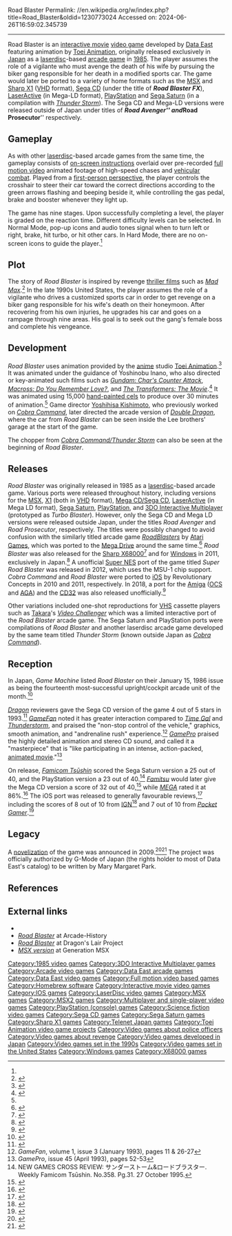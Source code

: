 Road Blaster
Permalink: //en.wikipedia.org/w/index.php?title=Road_Blaster&oldid=1230773024
Accessed on: 2024-06-26T16:59:02.345739



------
Road Blaster
{{Short description|1985 video game}}
{{distinguish|RoadBlasters}}
{{Infobox video game
| title = Road Blaster
| image = Road Blaster flyer.jpg
| caption = Japanese arcade flyer
| developer = {{collapsible list|titlestyle=font-weight:normal;font-size:inherit;background:transparent;text-align:left|title=[[Data East]]|[[JVCKenwood Victor Entertainment#Video games|Victor Musical Industries]] <small>(MSX, X1)</small><br>[[Telenet Japan]], [[Namco Tales Studio|Wolf Team]] <small>(Mega-CD)</small><br>Ecseco Development <small>(Saturn/PS1)</small><br>Revolutionary Concepts <small>(iOS)</small>}}
| publisher = {{collapsible list|titlestyle=font-weight:normal;font-size:inherit;background:transparent;text-align:left|title=Data East|Wolf Team, Renovation, [[Sega]] <small>(Mega-CD)</small><br>Ecseco Development <small>(Saturn/PS1)</small>}}
| director = [[Yoshihisa Kishimoto]]<ref name="Y.Kishimoto">{{cite web | url = https://wind.ap.teacup.com/kishi/ | title = Yoshihisa Kishimoto's website (熱血硬派！) | publisher = Yoshihisa Kishimoto | accessdate = 2009-09-04 | archive-date = 2008-09-05 | archive-url = https://web.archive.org/web/20080905091007/http://wind.ap.teacup.com/kishi/ | url-status = dead }}</ref><br/>Kazuyasu Yokō (Sega CD)
| producer = Joe Asanuma, Masaaki Uno (Sega CD)
| designer = 
| programmer = Shintaro Kumagai<br/>Takatoshi Kato<br/>Junichi Nabe<br/>Hironobu Mohre & Masa Yoshihara (sound)<br/>Shinji Hirachi & Chikaaki Tokuhiro (Sega CD)
| artist = Hideki Takayama<br/>Yoshinobu Inano<br/>Nobuo Kanuma, Kiyoka Tajima, Masayuki Matsushima, Tadashi Hamada (Sega CD)
| composer = Michael K. Nakamura<br/>Motoi Sakuraba (Sega CD)
| released = {{collapsible list|titlestyle=font-weight:normal;font-size:inherit;background:transparent;text-align:left|title=August 1985|'''Arcade''' {{vgrelease|WW|August 1985<ref>{{cite web|url=http://www.dataeast-corp.co.jp/dev/license/license2.htm|archive-url=https://web.archive.org/web/20010423042028/http://www.dataeast-corp.co.jp/dev/license/license2.htm|url-status=dead|archive-date=2001-04-23|title=ライセンス一覧表|publisher=[[Data East]]}}</ref>}} '''MSX''' {{vgrelease|JP|1986<ref>{{cite web|url=https://www.famitsu.com/games/t/22967/ |title=ロードブラスター まとめ [MSX&#93; / ファミ通.com |publisher=Famitsu.com |date=2014-11-27 |accessdate=2015-11-12}}</ref>}} '''Sega CD''' {{vgrelease|JP|December 18, 1992<ref name="Fam"/>|NA|March 1993<ref name="GameFan"/>|EU|April 1993<ref>{{cite magazine |title=COMING UP on the MEGA-CD |magazine=[[MegaTech]] |date=April 1993 |issue=16 (April 1993) |pages=28–29 |url=https://archive.org/details/mt-16/page/28/mode/2up}}</ref>}} '''LaserActive''' {{vgrelease|JP|January 25, 1995|NA|1995}} '''Saturn & PlayStation''' {{vgrelease|JP|October 20, 1995<ref>{{cite web|url=https://www.famitsu.com/games/t/1840/ |title=サンダーストーム＆ロードブラスター まとめ [セガサターン&#93; / ファミ通.com |publisher=Famitsu.com |date=2014-11-27 |accessdate=2015-11-12}}</ref><ref>{{cite web|url=https://www.famitsu.com/games/t/16166/ |title=サンダーストーム＆ロードブラスター まとめ [PS&#93; / ファミ通.com |publisher=Famitsu.com |date=2014-11-27 |accessdate=2015-11-12}}</ref>}} '''X68000 & Windows''' {{vgrelease|JP|May 4, 2009<ref name="X68000"/>}} '''iOS''' <br> January 15, 2011<ref name="MC"/>}}
| genre = [[Interactive movie]], [[Vehicular combat game|Vehicular combat]]
| modes = [[Single-player]], [[multiplayer]]
| platforms = {{collapsible list|titlestyle=font-weight:normal;font-size:inherit;background:transparent;text-align:left|title=[[Arcade game|Arcade]]|[[MSX]], [[Sharp X1]], [[Video Challenger]], [[Sega Mega-CD]], [[LaserActive]], [[Sega Saturn]], [[PlayStation (console)|PlayStation]], [[3DO Interactive Multiplayer|3DO]], [[VHS]], [[IOS (Apple)|iOS]], [[Sharp X68000]], [[Windows]], [[Amiga]], [[Amiga CD32|CD32]]}}
}}
{{nihongo|'''''Road Blaster'''''|ロードブラスター}} is an [[interactive movie]] [[video game]] developed by [[Data East]] featuring animation by [[Toei Animation]], originally released exclusively in [[Japan]] as a [[laserdisc]]-based [[arcade game]] in [[1985 in video games|1985]]. The player assumes the role of a vigilante who must avenge the death of his wife by pursuing the biker gang responsible for her death in a modified sports car. The game would later be ported to a variety of home formats such as the [[MSX]] and [[Sharp X1]] ([[Video High Density|VHD]] format), [[Sega CD]] (under the title of '''''Road Blaster FX'''''), [[LaserActive]] (in Mega-LD format), [[PlayStation (console)|PlayStation]] and [[Sega Saturn]] (in a compilation with ''[[Thunder Storm]]''). The Sega CD and Mega-LD versions were released outside of Japan under titles of '''''Road Avenger''''' and '''''Road Prosecutor''''' respectively.

==Gameplay==
As with other [[laserdisc]]-based arcade games from the same time, the gameplay consists of [[Quick time event|on-screen instructions]] overlaid over pre-recorded [[full motion video]] animated footage of high-speed chases and [[Vehicular combat game|vehicular combat]]. Played from a [[First-person (video games)|first-person perspective]], the player controls the crosshair to steer their car toward the correct directions according to the green arrows flashing and beeping beside it, while controlling the gas pedal, brake and booster whenever they light up.

The game has nine stages. Upon successfully completing a level, the player is graded on the reaction time. Different difficulty levels can be selected. In Normal Mode, pop-up icons and audio tones signal when to turn left or right, brake, hit turbo, or hit other cars. In Hard Mode, there are no on-screen icons to guide the player.<ref name="GamePro"/>

==Plot==
The story of ''Road Blaster'' is inspired by revenge [[thriller film]]s such as ''[[Mad Max]]''.<ref name="IGN">{{cite web|last=Buchanan |first=Levi |url=https://www.ign.com/articles/2010/08/12/laser-craze-alert-road-blasters-coming |title=Laser Craze Alert - Road Blaster's Coming - IGN |publisher=IGN |date=2010-08-12 |accessdate=2015-05-21}}</ref> In the late 1990s United States, the player assumes the role of a vigilante who drives a customized sports car in order to get revenge on a biker gang responsible for his wife's death on their honeymoon. After recovering from his own injuries, he upgrades his car and goes on a rampage through nine areas. His goal is to seek out the gang's female boss and complete his vengeance.

==Development==
''Road Blaster'' uses animation provided by the [[anime]] studio [[Toei Animation]].<ref>{{cite web|url=http://www.retrocollect.com/Reviews/modern-review-road-blaster-apple-ios-devices.html |title=Modern Review: Road Blaster (Apple iOS Devices) |publisher=RetroCollect.com |date=2012-07-04 |accessdate=2015-05-21}}</ref> It was animated under the guidance of Yoshinobu Inano, who also directed or key-animated such films such as ''[[Gundam: Char's Counter Attack]]'', ''[[Macross: Do You Remember Love?]]'', and ''[[The Transformers: The Movie]]''.<ref>{{cite web|url=https://www.crunchyroll.com/anime-news/2011/10/09-1/video-toei-animated-road-blaster-offered-on-ios |title=VIDEO: Toei Animated "Road Blaster" Offered on iOS |publisher=Crunchyroll.com |date=2011-10-09 |accessdate=2015-05-21}}</ref> It was animated using 15,000 [[Cel animation|hand-painted cels]] to produce over 30 minutes of animation.<ref name="GamePro"/> Game director [[Yoshihisa Kishimoto]], who previously worked on ''[[Cobra Command (1984 video game)|Cobra Command]]'', later directed the arcade version of ''[[Double Dragon]]'', where the car from ''Road Blaster'' can be seen inside the Lee brothers' garage at the start of the game.

The chopper from ''[[Cobra Command (1984 video game)|Cobra Command/Thunder Storm]]'' can also be seen at the beginning of ''Road Blaster''.

==Releases==
''Road Blaster'' was originally released in 1985 as a [[laserdisc]]-based arcade game. Various ports were released throughout history, including versions for the [[MSX]], [[Sharp X1|X1]] (both in [[Video High Density|VHD]] format), [[Sega Mega-CD|Mega CD/Sega CD]], [[LaserActive]] (in Mega LD format), [[Sega Saturn]], [[PlayStation (console)|PlayStation]], and [[3DO Interactive Multiplayer]] (prototyped as ''Turbo Blaster''). However, only the Sega CD and Mega LD versions were released outside Japan, under the titles ''Road Avenger'' and ''Road Prosecutor'', respectively. The titles were possibly changed to avoid confusion with the similarly titled arcade game ''[[RoadBlasters]]'' by [[Atari Games]], which was ported to the [[Mega Drive]] around the same time.<ref>{{cite web |url=http://planetarbitrary.com/2013/02/road-avenger-now-this-is-a-special-game/ |title=Road Avenger – Now this is a special game |publisher=Planetarbitrary.com |date=2013-02-01 |accessdate=2015-05-21 |archive-date=2015-12-27 |archive-url=https://web.archive.org/web/20151227015327/http://planetarbitrary.com/2013/02/road-avenger-now-this-is-a-special-game/ |url-status=dead }}</ref> ''Road Blaster'' was also released for the [[Sharp X68000]]<ref name="X68000">{{cite web|url=https://www.4gamer.net/games/000/G000000/20090323010/ |title=― X68対応ゲームが新発売？「ロードブラスター」（1985年発売）をWindows/X68kに移植した同梱版を5月4日発売 |publisher=4gamer.net |date=2009-03-23 |accessdate=2015-05-21}}</ref> and for [[Windows]] in 2011, exclusively in Japan.<ref>{{cite web|url=https://www.4gamer.net/games/136/G013615/20110630084/ |title=― Windows版「ロードブラスター」のアップデータ兼体験版を4GamerにUp。モンスターマシンを乗りこなし，復讐を遂げろ |publisher=4gamer.net |date=2011-07-01 |accessdate=2015-05-21}}</ref> A unofficial [[Super Nintendo Entertainment System|Super NES]] port of the game titled ''Super Road Blaster'' was released in 2012, which uses the MSU-1 chip support. ''Cobra Command'' and ''Road Blaster'' were ported to [[iOS]] by Revolutionary Concepts in 2010 and 2011, respectively. In 2018, a port for the [[Amiga]] ([[Original Chip Set|OCS]] and [[Amiga Advanced Graphics Architecture|AGA]]) and the [[Amiga CD32|CD32]] was also released unofficially.<ref>{{cite web | url=https://hol.abime.net/1248 | title=Road Blasters : Hall of Light - the database of Amiga games }}</ref>

Other variations included one-shot reproductions for [[VHS]] cassette players such as [[Takara]]'s ''[[Video Challenger]]'' which was a limited interactive port of the ''Road Blaster'' arcade game. The Sega Saturn and PlayStation ports were compilations of ''Road Blaster'' and another laserdisc arcade game developed by the same team titled ''Thunder Storm'' (known outside Japan as ''[[Cobra Command (1984 video game)|Cobra Command]]'').

==Reception==
{{Video game reviews
| GR = Sega CD: 90%<ref>{{cite web|url=http://www.gamerankings.com/segacd/587988-road-avenger/index.html |title=Road Avenger for Sega CD |publisher=GameRankings |accessdate=2015-11-12}}</ref>
| MC = iOS: 78%<ref name="MC"/>
| Dragon = Sega CD: {{Rating|4|5}}<ref name="Dragon195"/>
| Fam = Mega CD: 32 / 40<ref name="Fam"/> <br> Saturn: 25 / 40<ref name="Fam358"/> <br> PS1: 23 / 40<ref name="Fam358"/>
| GameFan = Sega CD: 383 / 400<ref name="GameFan"/>
| GamePro = Sega CD: 5 / 5<ref name="GamePro"/>
| IGN = iOS: 8 / 10<ref name="IGN-iOS"/>
| rev1 = ''[[Electronic Games]]''
| rev1Score = Sega CD: 86%<ref>''Electronic Games'', volume 1, issue 9 (June 1993), page 84</ref>
| rev2 = ''[[Pocket Gamer]]''
| rev2Score = iOS: 7 / 10<ref name="Pocket"/>
| award1Pub = ''[[Famitsu]]''
| award1 = Gold Award<ref name="Fam"/>
}}
In Japan, ''Game Machine'' listed ''Road Blaster'' on their January 15, 1986 issue as being the fourteenth most-successful upright/cockpit arcade unit of the month.<ref>{{cite magazine|title=Game Machine's Best Hit Games 25 - アップライト, コックピット型TVゲーム機 (Upright/Cockpit Videos)|magazine=[[:ja:ゲームマシン|Game Machine]]|issue=276|publisher=[[:ja:アミューズメント通信社|Amusement Press, Inc.]]|date=15 January 1986|page=21|lang=ja}}</ref>

''[[Dragon (magazine)|Dragon]]'' reviewers gave the Sega CD version of the game 4 out of 5 stars in 1993.<ref name="Dragon195">{{cite journal|title=The Role of Computers|last1=Lesser|last2=Lesser|last3=Lesser|first1=Hartley|first2=Patricia|first3=Kirk|name-list-style=amp|journal=Dragon|issue=195|date=July 1993|page=5764}}</ref> ''[[GameFan]]'' noted it has greater interaction compared to ''[[Time Gal]]'' and ''[[Cobra Command (1984 video game)|Thunderstorm]]'', and praised the "non-stop control of the vehicle," graphics, smooth animation, and "andrenaline rush" experience.<ref name="GameFan">''GameFan'', volume 1, issue 3 (January 1993), pages 11 & 26-27</ref> ''[[GamePro]]'' praised the highly detailed animation and stereo CD sound, and called it a "masterpiece" that is "like participating in an intense, action-packed, [[Animated film|animated movie]]."<ref name="GamePro">''GamePro'', issue 45 (April 1993), pages 52-53</ref>

On release, ''[[Famicom Tsūshin]]'' scored the Sega Saturn version a 25 out of 40, and the PlayStation version a 23 out of 40.<ref name="Fam358">NEW GAMES CROSS REVIEW: サンダーストーム&ロードブラスター. Weekly Famicom Tsūshin. No.358. Pg.31. 27 October 1995.</ref> ''[[Famitsu]]'' would later give the Mega CD version a score of 32 out of 40,<ref name="Fam">{{cite web|url=https://www.famitsu.com/games/t/7462/ |title=ロードブラスターFX まとめ [メガドライブ&#93; / ファミ通.com |publisher=Famitsu.com |date=2014-11-27 |accessdate=2015-11-12}}</ref> while ''[[Mega (magazine)|MEGA]]'' rated it at 86%.<ref>{{cite web|url=http://www.outofprintarchive.com/articles/reviews/MegaDrive/RoadBlasterFX-MEGA5-1.html |title=Out-of-Print Archive • Mega Drive reviews • Road Blasters FX (Mega CD) |publisher=Outofprintarchive.com |accessdate=2015-11-12}}</ref> The iOS port was released to generally favourable reviews,<ref name="MC">{{cite web|url=https://www.metacritic.com/game/road-blaster/critic-reviews/?platform=ios-iphoneipad |title=Road Blaster for iPhone/iPad Reviews |publisher=Metacritic.com |date=2011-02-01 |accessdate=2015-05-21}}</ref> including the scores of 8 out of 10 from [[IGN]]<ref name="IGN-iOS">{{cite web|url=https://www.ign.com/articles/2011/01/18/road-blaster-iphone-review |title=Road Blaster iPhone Review - IGN |date=18 January 2011 |publisher=Uk.ign.com |accessdate=2015-05-21}}</ref> and 7 out of 10 from ''[[Pocket Gamer]]''.<ref name="Pocket">{{cite web|url=https://www.pocketgamer.com/articles/026708/road-blaster/ |title=Road Blaster review - iPhone reviews |publisher=Pocketgamer.co.uk |date=2011-01-18 |accessdate=2015-05-21}}</ref>

==Legacy==
A [[novelization]] of the game was announced in 2009.<ref>{{cite web |url=https://www.reuters.com/article/pressRelease/idUS113147+26-Aug-2009+MW20090826 |title=The Road Avenger Novel, First Public Demo Debut |publisher=Reuters.com |date=2009-08-26 |accessdate=2015-05-21 |archive-date=2012-09-11 |archive-url=https://archive.today/20120911184126/http://www.reuters.com/article/pressRelease/idUS113147+26-Aug-2009+MW20090826 |url-status=dead }}</ref><ref>{{cite web |url=https://www.reuters.com/article/pressRelease/idUS120881+13-Jan-2009+MW20090113 |title=Green-Light Received for 'The Road Avenger' Novel; 'Road Blaster' Roars Into 2009 in MMP Publishing's Novelization of |publisher=Reuters .com |date=2009-01-13 |accessdate=2015-05-21 |archive-date=2009-01-20 |archive-url=https://web.archive.org/web/20090120045608/http://www.reuters.com/article/pressRelease/idUS120881+13-Jan-2009+MW20090113 |url-status=dead }}</ref> The project was officially authorized by G-Mode of Japan (the rights holder to most of Data East's catalog) to be written by Mary Margaret Park.

==References==
{{Reflist}}

==External links==
* {{KLOV game|id=9331}}
* ''[https://www.arcade-history.com/?n=road-blaster&page=detail&id=4501 Road Blaster]'' at Arcade-History
* ''[http://www.dragons-lair-project.com/games/pages/rb.asp Road Blaster]'' at Dragon's Lair Project
* ''[https://www.generation-msx.nl/software/data-east/road-blaster/release/878/ MSX version]'' at Generation MSX

{{Homebrew}}

[[Category:1985 video games]]
[[Category:3DO Interactive Multiplayer games]]
[[Category:Arcade video games]]
[[Category:Data East arcade games]]
[[Category:Data East video games]]
[[Category:Full motion video based games]]
[[Category:Homebrew software]]
[[Category:Interactive movie video games]]
[[Category:IOS games]]
[[Category:LaserDisc video games]]
[[Category:MSX games]]
[[Category:MSX2 games]]
[[Category:Multiplayer and single-player video games]]
[[Category:PlayStation (console) games]]
[[Category:Science fiction video games]]
[[Category:Sega CD games]]
[[Category:Sega Saturn games]]
[[Category:Sharp X1 games]]
[[Category:Telenet Japan games]]
[[Category:Toei Animation video game projects]]
[[Category:Video games about police officers]]
[[Category:Video games about revenge]]
[[Category:Video games developed in Japan]]
[[Category:Video games set in the 1990s]]
[[Category:Video games set in the United States]]
[[Category:Windows games]]
[[Category:X68000 games]]